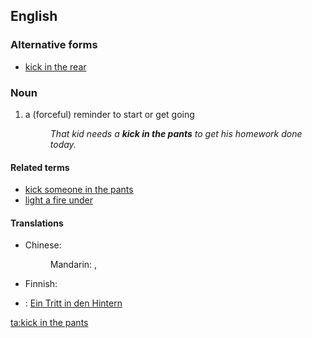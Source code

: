 ==English==

===Alternative forms===
* [[kick in the rear]]

===Noun===
{{en-noun|sg=[[kick]] [[in]] [[the]] [[pants]]|pl=kicks in the pants}}

# {{idiomatic}} a (forceful) reminder to start or get going
#: ''That kid needs a '''kick in the pants''' to get his homework done today.''

====Related terms====
* [[kick someone in the pants]]
* [[light a fire under]]

====Translations====
{{trans-top|reminder to start}} 
* Chinese:
*: Mandarin: {{t|zh|督促|sc=Hani}}, {{t|zh|激励|sc=Hani}}
* Finnish: {{t-|fi|potku takapuoleen}}
{{trans-mid}}
* {{ttbc|de}}: [[Ein Tritt in den Hintern]] <!--is this idiomatic?-->
{{trans-bottom}}

[[ta:kick in the pants]]